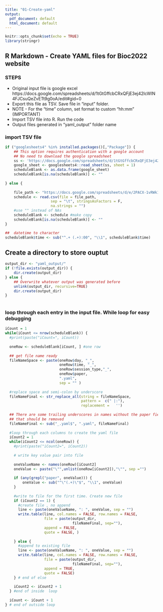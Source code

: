 ```yaml
---
title: "01-Create-yaml"
output:
  pdf_document: default
  html_document: default
---
```


```r
knitr::opts_chunk$set(echo = TRUE)
library(stringr)
```

## R Markdown - Create YAML files for Bioc2022 website

### STEPS
* Original input file is google excel https://docs.google.com/spreadsheets/d/1tGtGffcbCRxQFjE3ej42IcWlN4FJCsuQeZvETt9g0oA/edit#gid=0
* Export this file as TSV. Save file in "input" folder. 
* NOTE - For the "time" column, set format to custom "hh:mm" (IMPORTANT)
* Import TSV file into R. Run the code
* Output files generated in "yaml_output" folder name


### import TSV file

```r

if ("googlesheets4" %in% installed.packages()[,"Package"]) {
    ## This option requires authentication with a google account
    ## No need to download the google spreadsheet
    ss <- 'https://docs.google.com/spreadsheets/d/1tGtGffcbCRxQFjE3ej42IcWlN4FJCsuQeZvETt9g0oA/edit#gid=0'
    google_sheet <- googlesheets4::read_sheet(ss, sheet = 1)
    scheduleBlank <- as.data.frame(google_sheet)
    scheduleBlank[is.na(scheduleBlank)] <- "" 
    
} else {
    
    file_path <- "https://docs.google.com/spreadsheets/d/e/2PACX-1vRWk1K6nVoGeeYWmosAkTBuS4shpV7eZ7T7cQElCiV3ZOa9q5HdH1IR2h4Y7x1G-_wRpgoQ7TAeANp9/pub?gid=0&single=true&output=tsv"
    schedule <- read.csv(file = file_path, 
                     sep = "\t", stringsAsFactors = F, 
                     na.strings = "")
    #use "" instead of NAs
    scheduleBlank <- schedule #make copy
    scheduleBlank[is.na(scheduleBlank)] <- "" 
}

##  datetime to character
scheduleBlank$time <- sub("^.+ (.+):00", "\\1", scheduleBlank$time)
```

## Create a directory to store ouptut

```r
output_dir <- "yaml_output/"
if (!file.exists(output_dir)) {
    dir.create(output_dir)
} else {
    ## Overwrite whatever output was generated before
    unlink(output_dir, recursive=TRUE)
    dir.create(output_dir)
}
    
```

### loop through each entry in the input file. While loop for easy debugging

```r
iCount = 1
while(iCount <= nrow(scheduleBlank)) {
  #print(paste("iCount=", iCount))
  
  oneRow <- scheduleBlank[iCount, ] #one row
  
  ## get file name ready 
  fileNameSpace <- paste(oneRow$day, "_",
                         oneRow$time, "_",
                         oneRow$session_type,"_",
                         oneRow$paper,
                         ".yaml", 
                         sep = "" )
  
  #replace space and semi-colon by underscore
  fileNameFinal <- str_replace_all(string = fileNameSpace, 
                                   pattern =  c(" |:"), 
                                   replacement =   '')
  
  ## There are some trailing underscores in names without the paper field
  ## that should be removed
  fileNameFinal <- sub("_.yaml$", ".yaml", fileNameFinal)
  
  #loop through each columns to create the yaml file 
  iCount2 = 1
  while(iCount2 <= ncol(oneRow)) {
    #print(paste("iCount2=", iCount2))
    
    # write key value pair into file
    
    oneValueName <- names(oneRow)[iCount2]
    oneValue <- paste("\"",unlist(oneRow[iCount2]),"\"", sep ="")
    
    if (any(grepl("paper", oneValue))) {
        oneValue <- sub("^\"(.+)\"$", "\\1", oneValue)
    }
    
    #write to file for the first time. Create new file
    if (iCount2 == 1) {
      #create file , no append
      line <- paste(oneValueName, ": ", oneValue, sep = "")
      write.table(line, col.names = FALSE, row.names = FALSE, 
                  file = paste(output_dir, 
                               fileNameFinal, sep=""), 
                  append = FALSE, 
                  quote = FALSE, )
      
    } else {
      #append to existing file
      line <- paste(oneValueName, ": ", oneValue, sep = "")
      write.table(line, col.names = FALSE, row.names = FALSE,
                  file = paste(output_dir, 
                               fileNameFinal, sep=""), 
                  append = TRUE, 
                  quote = FALSE)
    } # end of else
    
    iCount2 <- iCount2 + 1
  } #end of inside  loop
  
  iCount <- iCount + 1
} # end of outside loop

```